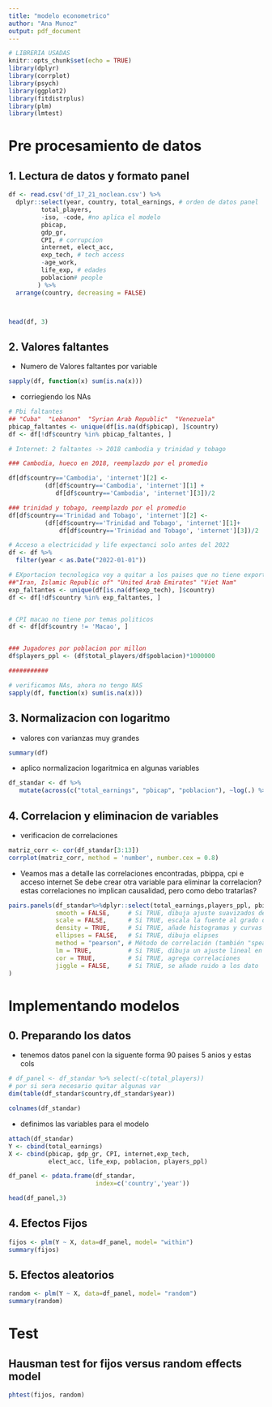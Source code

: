 ```yaml
---
title: "modelo econometrico"
author: "Ana Munoz"
output: pdf_document
---
```


```r
# LIBRERIA USADAS
knitr::opts_chunk$set(echo = TRUE)
library(dplyr)
library(corrplot)
library(psych)
library(ggplot2)
library(fitdistrplus)
library(plm)
library(lmtest)
```

# Pre procesamiento de datos
## 1. Lectura de datos y formato panel

```r
df <- read.csv('df_17_21_noclean.csv') %>%
  dplyr::select(year, country, total_earnings, # orden de datos panel
         total_players,
         -iso, -code, #no aplica el modelo
         pbicap, 
         gdp_gr,
         CPI, # corrupcion
         internet, elect_acc,
         exp_tech, # tech access
         -age_work,
         life_exp, # edades
         poblacion# people
        ) %>%
  arrange(country, decreasing = FALSE)



head(df, 3)
```

## 2.  Valores faltantes
* Numero de Valores faltantes por variable
```r
sapply(df, function(x) sum(is.na(x)))
```
* corriegiendo los NAs
```r
# Pbi faltantes 
## "Cuba"  "Lebanon"  "Syrian Arab Republic"  "Venezuela"  
pbicap_faltantes <- unique(df[is.na(df$pbicap), ]$country)
df <- df[!df$country %in% pbicap_faltantes, ]

# Internet: 2 faltantes -> 2018 cambodia y trinidad y tobago

### Cambodia, hueco en 2018, reemplazdo por el promedio

df[df$country=='Cambodia', 'internet'][2] <- 
          (df[df$country=='Cambodia', 'internet'][1] + 
             df[df$country=='Cambodia', 'internet'][3])/2

### trinidad y tobago, reemplazdo por el promedio
df[df$country=='Trinidad and Tobago', 'internet'][2] <- 
          (df[df$country=='Trinidad and Tobago', 'internet'][1]+
              df[df$country=='Trinidad and Tobago', 'internet'][3])/2

# Acceso a electricidad y life expectanci solo antes del 2022
df <- df %>%
  filter(year < as.Date("2022-01-01"))

# EXportacion tecnologica voy a quitar a los paises que no tiene exportacion por temas politicos
##"Iran, Islamic Republic of" "United Arab Emirates" "Viet Nam"   
exp_faltantes <- unique(df[is.na(df$exp_tech), ]$country)
df <- df[!df$country %in% exp_faltantes, ]


# CPI macao no tiene por temas politicos
df <- df[df$country != 'Macao', ]


### Jugadores por poblacion por millon
df$players_ppl <- (df$total_players/df$poblacion)*1000000

###########

# verificamos NAs, ahora no tengo NAS
sapply(df, function(x) sum(is.na(x)))
```
## 3.  Normalizacion con logaritmo

* valores con varianzas muy grandes

```r
summary(df)
```
* aplico normalizacion logaritmica en algunas variables
```r
df_standar <- df %>% 
   mutate(across(c("total_earnings", "pbicap", "poblacion"), ~log(.) %>% as.vector))
```

## 4. Correlacion y eliminacion de variables
* verificacion de correlaciones
```r
matriz_corr <- cor(df_standar[3:13])
corrplot(matriz_corr, method = 'number', number.cex = 0.8) 
```

* Veamos mas a detalle las correlaciones encontradas,  pbippa,  cpi e acceso internet
 Se debe crear otra variable para eliminar la correlacion?
 estas correlaciones no implican causalidad, pero como debo tratarlas?
```r
pairs.panels(df_standar%>%dplyr::select(total_earnings,players_ppl, pbicap, internet,CPI),
             smooth = FALSE,     # Si TRUE, dibuja ajuste suavizados de tipo loess
             scale = FALSE,      # Si TRUE, escala la fuente al grado de correlación
             density = TRUE,     # Si TRUE, añade histogramas y curvas de densidad
             ellipses = FALSE,   # Si TRUE, dibuja elipses
             method = "pearson", # Método de correlación (también "spearman" o "kendall")
             lm = TRUE,          # Si TRUE, dibuja un ajuste lineal en lugar de un ajuste LOESS
             cor = TRUE,         # Si TRUE, agrega correlaciones
             jiggle = FALSE,     # Si TRUE, se añade ruido a los dato
) 

```

# Implementando modelos

## 0. Preparando los datos
* tenemos datos panel con la siguente forma 90 paises 5 anios y estas cols
```r
# df_panel <- df_standar %>% select(-c(total_players))
# por si sera necesario quitar algunas var
dim(table(df_standar$country,df_standar$year))

colnames(df_standar)
```

* definimos las variables para el modelo
```r
attach(df_standar)
Y <- cbind(total_earnings)
X <- cbind(pbicap, gdp_gr, CPI, internet,exp_tech,
           elect_acc, life_exp, poblacion, players_ppl)

df_panel <- pdata.frame(df_standar, 
                        index=c('country','year'))

head(df_panel,3)
```

## 4. Efectos Fijos
```r
fijos <- plm(Y ~ X, data=df_panel, model= "within")
summary(fijos)
```

## 5. Efectos aleatorios
```r
random <- plm(Y ~ X, data=df_panel, model= "random")
summary(random)
```


# Test

## Hausman test for fijos versus random effects model

```r
phtest(fijos, random)
```
